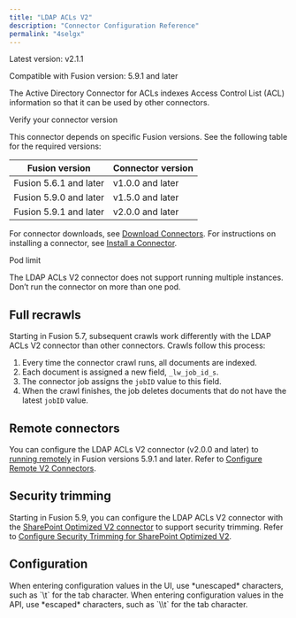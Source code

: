 ```yaml
---
title: "LDAP ACLs V2"
description: "Connector Configuration Reference"
permalink: "4selgx"
---
```


Latest version: v2.1.1

Compatible with Fusion version: 5.9.1 and later

The Active Directory Connector for ACLs indexes Access Control List (ACL) information so that it can be used by other connectors.

<Note>

Verify your connector version

This connector depends on specific Fusion versions. See the following table for the required versions:

| Fusion version | Connector version |
| --- | --- |
| Fusion 5.6.1 and later | v1.0.0 and later |
| Fusion 5.9.0 and later | v1.5.0 and later |
| Fusion 5.9.1 and later | v2.0.0 and later |

For connector downloads, see [Download Connectors](/fusion-connectors/n0s114/download-connectors). For instructions on installing a connector, see [Install a Connector](/how-to/8810/install-a-connector-5-2-and-later).

</Note>


<Warning>

Pod limit

The LDAP ACLs V2 connector does not support running multiple instances. Don’t run the connector on more than one pod.

</Warning>



## Full recrawls

Starting in Fusion 5.7, subsequent crawls work differently with the LDAP ACLs V2 connector than other connectors. Crawls follow this process:

1. Every time the connector crawl runs, all documents are indexed.
2. Each document is assigned a new field, `_lw_job_id_s`.
3. The connector job assigns the `jobID` value to this field.
4. When the crawl finishes, the job deletes documents that do not have the latest `jobID` value.

## Remote connectors

You can configure the LDAP ACLs V2 connector (v2.0.0 and later) to [running remotely](/fusion-connectors/8xhsoc/remote-v-2-connectors) in Fusion versions 5.9.1 and later. Refer to [Configure Remote V2 Connectors](/how-to/ssl8ue/configure-remote-v-2-connectors).

## Security trimming

Starting in Fusion 5.9, you can configure the LDAP ACLs V2 connector with the [SharePoint Optimized V2 connector](/fusion-connectors/3qqudu/share-point-optimized-v-2) to support security trimming. Refer to [Configure Security Trimming for SharePoint Optimized V2](/how-to/hjbv7z/configure-security-trimming-for-share-point-optimized-v-2).

## Configuration

<Tip>
When entering configuration values in the UI, use *unescaped* characters, such as `\t` for the tab character. When entering configuration values in the API, use *escaped* characters, such as `\\t` for the tab character.
</Tip>




<SchemaParamFields schema={schema}/>
